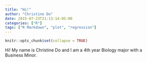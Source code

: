```yaml
---
title: "Hi!"
author: "Christine Do"
date: 2015-07-23T21:13:14-05:00
categories: ["R"]
tags: ["R Markdown", "plot", "regression"]
---
```


```r
knitr::opts_chunk$set(collapse = TRUE)
```

Hi! My name is Christine Do and I am a 4th year Biology major with a Business Minor. 